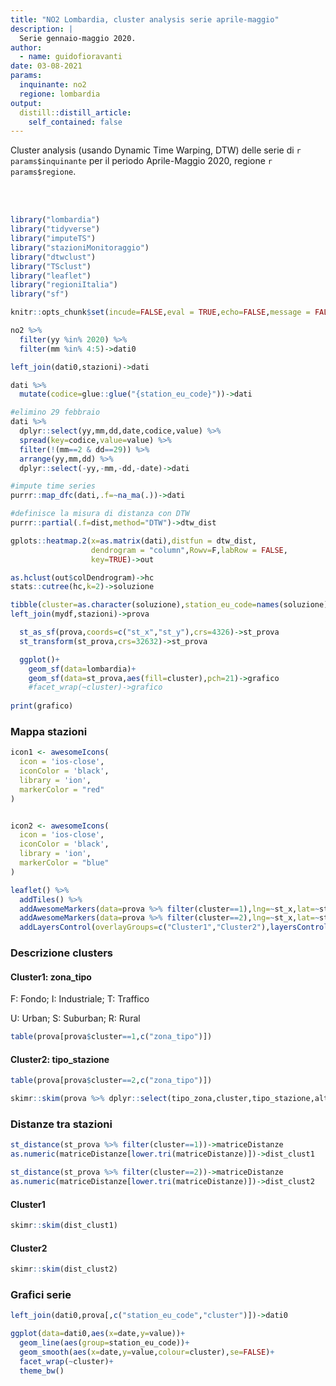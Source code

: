 ```yaml
---
title: "NO2 Lombardia, cluster analysis serie aprile-maggio"
description: |
  Serie gennaio-maggio 2020.
author:
  - name: guidofioravanti
date: 03-08-2021
params:
  inquinante: no2
  regione: lombardia
output:
  distill::distill_article:
    self_contained: false
---
```


Cluster analysis (usando Dynamic Time Warping, DTW) delle serie di `r params$inquinante` per il periodo Aprile-Maggio 2020, regione `r params$regione`. 

<br><br>


```r
library("lombardia")
library("tidyverse")
library("imputeTS")
library("stazioniMonitoraggio")
library("dtwclust")
library("TSclust")
library("leaflet")
library("regioniItalia")
library("sf")

knitr::opts_chunk$set(incude=FALSE,eval = TRUE,echo=FALSE,message = FALSE,warning = FALSE,error=FALSE,layout="l-page",fig.width = 10,fig.height = 5)
```

```r
no2 %>%
  filter(yy %in% 2020) %>%
  filter(mm %in% 4:5)->dati0

left_join(dati0,stazioni)->dati

dati %>%
  mutate(codice=glue::glue("{station_eu_code}"))->dati

#elimino 29 febbraio
dati %>%
  dplyr::select(yy,mm,dd,date,codice,value) %>%
  spread(key=codice,value=value) %>%
  filter(!(mm==2 & dd==29)) %>%
  arrange(yy,mm,dd) %>%
  dplyr::select(-yy,-mm,-dd,-date)->dati

#impute time series
purrr::map_dfc(dati,.f=~na_ma(.))->dati

#definisce la misura di distanza con DTW
purrr::partial(.f=dist,method="DTW")->dtw_dist
```

```r
gplots::heatmap.2(x=as.matrix(dati),distfun = dtw_dist,
                  dendrogram = "column",Rowv=F,labRow = FALSE,
                  key=TRUE)->out
```

```r
as.hclust(out$colDendrogram)->hc
stats::cutree(hc,k=2)->soluzione

tibble(cluster=as.character(soluzione),station_eu_code=names(soluzione))->mydf
left_join(mydf,stazioni)->prova
```

```r
  st_as_sf(prova,coords=c("st_x","st_y"),crs=4326)->st_prova
  st_transform(st_prova,crs=32632)->st_prova
```  
  
```r
  ggplot()+
    geom_sf(data=lombardia)+
    geom_sf(data=st_prova,aes(fill=cluster),pch=21)->grafico
    #facet_wrap(~cluster)->grafico
  
print(grafico)
```

### Mappa stazioni

```r
icon1 <- awesomeIcons(
  icon = 'ios-close',
  iconColor = 'black',
  library = 'ion',
  markerColor = "red"
)


icon2 <- awesomeIcons(
  icon = 'ios-close',
  iconColor = 'black',
  library = 'ion',
  markerColor = "blue"
)

leaflet() %>%
  addTiles() %>%
  addAwesomeMarkers(data=prova %>% filter(cluster==1),lng=~st_x,lat=~st_y,group = "Cluster1",icon = icon1,popup = ~tipo_zona) %>%
  addAwesomeMarkers(data=prova %>% filter(cluster==2),lng=~st_x,lat=~st_y,group = "Cluster2",icon = icon2,popup = ~tipo_zona) %>%
  addLayersControl(overlayGroups=c("Cluster1","Cluster2"),layersControlOptions(options=list(collapse=FALSE)))
```  

### Descrizione clusters

#### Cluster1: zona_tipo

F: Fondo; I: Industriale; T: Traffico

U: Urban; S: Suburban; R: Rural

```r
table(prova[prova$cluster==1,c("zona_tipo")])
```

#### Cluster2: tipo_stazione

```r
table(prova[prova$cluster==2,c("zona_tipo")])
```



```r
skimr::skim(prova %>% dplyr::select(tipo_zona,cluster,tipo_stazione,altitudine,popolazione)%>% group_by(cluster))
```

### Distanze tra stazioni

```r
st_distance(st_prova %>% filter(cluster==1))->matriceDistanze
as.numeric(matriceDistanze[lower.tri(matriceDistanze)])->dist_clust1

st_distance(st_prova %>% filter(cluster==2))->matriceDistanze
as.numeric(matriceDistanze[lower.tri(matriceDistanze)])->dist_clust2
```

#### Cluster1

```r
skimr::skim(dist_clust1)
```

#### Cluster2

```r
skimr::skim(dist_clust2)
```

### Grafici serie

```r
left_join(dati0,prova[,c("station_eu_code","cluster")])->dati0

ggplot(data=dati0,aes(x=date,y=value))+
  geom_line(aes(group=station_eu_code))+
  geom_smooth(aes(x=date,y=value,colour=cluster),se=FALSE)+
  facet_wrap(~cluster)+
  theme_bw()
```

